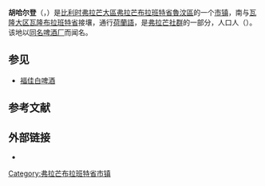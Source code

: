 {{noteTA
|G1=比利时地名
|1=zh:福佳;zh-tw:豪格登;zh-hk:好卡頓;
}}
{{Infobox Belgium municipality
|name             = 胡哈尔登
|native_name      = Hoegaarden
|picture          = Hoegaarden gemeenteplein.jpg
|picture-legend   = 城市广场
|map              = Hoegaarden Flemish-Brabant Belgium Map.svg
|map-legend       = 胡哈尔登在[[弗拉芒布拉班特省|弗拉芒布拉班特省]]的位置
|arms             = Blason Hoegaarden.svg
|flag             = Flag of Hoegaarden Belgium.svg
|arrondissement   = [[魯汶區|魯汶區]]
|nis              = 24008
|pyramid-date     =
|0-19=
|20-64=
|65=
|foreigners=
|foreigners-date  =
|mayor            = Jean-Pierre Taverniers (CD&V)
|majority         = [[基督教民主和弗拉芒|CD&V]]
|postal-codes     = 3320, 3321
|telephone-area   = 016
|web              = [http://www.hoegaarden.be/ www.hoegaarden.be]
|coordinates      = {{coord|50|47|N|04|54|E|region:BE|display=inline,title}}
}}
'''胡哈尔登'''（{{lang-nl|Hoegaarden}}，{{IPA-nl|ˈɦuɣaːrdə(n)|-|Nl-Hoegaarden-GT.wav}}）是[[比利时|比利时]][[弗拉芒大區|弗拉芒大區]][[弗拉芒布拉班特省|弗拉芒布拉班特省]][[魯汶區|魯汶區]]的一个[[市镇_(比利时)|市镇]]，南与[[瓦隆大区|瓦隆大区]][[瓦隆布拉班特省|瓦隆布拉班特省]]接壤，通行[[荷蘭語|荷蘭語]]，是[[弗拉芒社群|弗拉芒社群]]的一部分，人口{{wikidata|property|normal+|P1082}}人（{{wikidata|qualifier|P1082|P585}}）。该地以[[福佳白啤酒|同名啤酒厂]]而闻名。

== 参见 ==
* [[福佳白啤酒|福佳白啤酒]]

== 参考文献 ==
{{Reflist}}

==外部链接==
* {{Commons category-inline|Hoegaarden}}

{{弗拉芒布拉班特省市镇}}
{{Authority control}}
{{DEFAULTSORT:Hoegaarden}}
[[Category:弗拉芒布拉班特省市镇|Category:弗拉芒布拉班特省市镇]]
{{FlemishBrabant-geo-stub}}